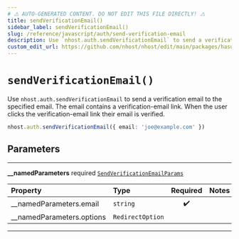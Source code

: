 ```yaml
---
# ⚠️ AUTO-GENERATED CONTENT. DO NOT EDIT THIS FILE DIRECTLY! ⚠️
title: sendVerificationEmail()
sidebar_label: sendVerificationEmail()
slug: /reference/javascript/auth/send-verification-email
description: Use `nhost.auth.sendVerificationEmail` to send a verification email to the specified email. The email contains a verification-email link. When the user clicks the verification-email link their email is verified.
custom_edit_url: https://github.com/nhost/nhost/edit/main/packages/hasura-auth-js/src/hasura-auth-client.ts#L303
---
```


# `sendVerificationEmail()`

Use `nhost.auth.sendVerificationEmail` to send a verification email to the specified email. The email contains a verification-email link. When the user clicks the verification-email link their email is verified.

```ts
nhost.auth.sendVerificationEmail({ email: 'joe@example.com' })
```

## Parameters

---

**<span className="parameter-name">\_\_namedParameters</span>** <span className="optional-status">required</span> [`SendVerificationEmailParams`](/reference/docgen/javascript/auth/types/send-verification-email-params)

| Property                                                                                                | Type             | Required | Notes |
| :------------------------------------------------------------------------------------------------------ | :--------------- | :------: | :---- |
| <span className="parameter-name"><span className="light-grey">\_\_namedParameters.</span>email</span>   | `string`         |    ✔️    |       |
| <span className="parameter-name"><span className="light-grey">\_\_namedParameters.</span>options</span> | `RedirectOption` |          |       |

---
